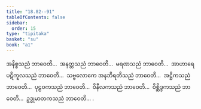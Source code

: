 ```yaml
---
title: "18.82--91"
tableOfContents: false
sidebar:
  order: 15
type: "tipitaka"
basket: "su"
book: "a1"
---
```



<DynamicBreadcrumb />

<Division number="463--472" book="a1">

<Paragraph number="453" book="a1">
အနိစ္စသညံ ဘာဝေတိ…  အနတ္တသညံ ဘာဝေတိ…  မရဏသညံ ဘာဝေတိ…  အာဟာရေ ပဋိကူလသညံ ဘာဝေတိ…  သဗ္ဗလောကေ အနဘိရတိသညံ ဘာဝေတိ…  အဋ္ဌိကသညံ ဘာဝေတိ…  ပုဠဝကသညံ ဘာဝေတိ…  ဝိနီလကသညံ ဘာဝေတိ…  ဝိစ္ဆိဒ္ဒကသညံ ဘာဝေတိ…  ဥဒ္ဓုမာတကသညံ ဘာဝေတိ… .
</Paragraph>
</Division>